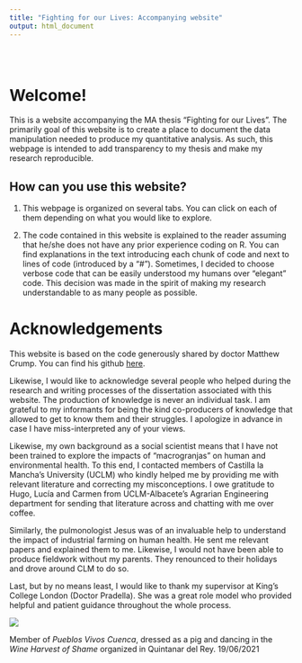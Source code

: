 ```yaml
---
title: "Fighting for our Lives: Accompanying website"
output: html_document
---
```


<style type="text/css">
.title {
  display: none;
}

#getting-started img {
  margin-right: 10px;
}

</style>

<div class="row" style="padding-top: 30px;">
<div class="col-sm-6">

# **Welcome!**

This is a website accompanying the MA thesis "Fighting for our Lives". The primarily goal of this website is 
to create a place to document the data manipulation needed to produce my quantitative analysis. As such, this
webpage is intended to add transparency to my thesis and make my research reproducible.

## How can you use this website?

1. This webpage is organized on several tabs. You can click on each of them depending on what you would like
to explore.

2. The code contained in this website is explained to the reader assuming that he/she does not have any prior
experience coding on R. You can find explanations in the text introducing each chunk of code and next to
lines of code (introduced by a "#"). Sometimes, I decided to choose verbose code that can be easily 
understood my humans over "elegant" code. This decision was made in the spirit of making my research
understandable to as many people as possible.

# Acknowledgements

This website is based on the code generously shared by doctor Matthew Crump. You can find his github
[here](https://github.com/CrumpLab).

Likewise, I would like to acknowledge several people who helped during the research and writing
processes of the dissertation associated with this website. The production of knowledge is never
an individual task. I am grateful to my informants for being the kind co-producers of knowledge
that allowed to get to know them and their struggles. I apologize in advance in case I have
miss-interpreted any of your views.

Likewise, my own background as a social scientist means that I have not been trained to explore
the impacts of "macrogranjas" on human and environmental health. To this end, I
contacted members of Castilla la Mancha's University (UCLM) who kindly helped me by 
providing me with relevant literature and correcting my misconceptions. I owe gratitude to 
Hugo, Lucía and Carmen from UCLM-Albacete's Agrarian Engineering department for sending that
literature across and chatting with me over coffee. 

Similarly, the pulmonologist Jesus was of an invaluable help to understand the impact of 
industrial farming on human health. He sent me relevant papers and explained them to me.
Likewise, I would not have been able to produce fieldwork without my parents. They
renounced to their holidays and drove around CLM to do so.

Last, but by no means least, I would like to thank my supervisor at King's College London
(Doctor Pradella). She was a great role model who provided helpful and patient guidance 
throughout the whole process.




![](images/dancing_pig_1.jpg)

Member of *Pueblos Vivos Cuenca*, dressed as a pig and dancing in the *Wine Harvest of Shame* organized
in Quintanar del Rey. 19/06/2021
